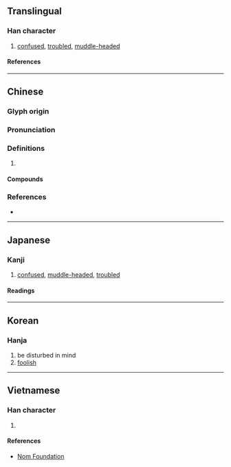 {{also|愦}}
{{character info/new}}
==Translingual==

===Han character===
{{Han char|rn=61|rad=心|as=12|sn=15|four=95086|canj=PLMC|ids=⿰忄貴}}

# [[confused]], [[troubled]], [[muddle-headed]]

====References====
{{Han ref|kx=0402.170|dkj=11211|dj=0742.200|hdz=42354.070|uh=6192}}

----

==Chinese==
{{zh-forms|s=愦}}

===Glyph origin===
{{Han etym}}

===Pronunciation===
{{zh-pron
|m=kuì
|c=kui2,kui3
|mc=y
|oc=y
|cat=
}}

===Definitions===
{{zh-hanzi}}

# {{rfdef|zh}}

====Compounds====
{{zh-der|憒亂|憒眊|憒憒|懵憒|消愁釋憒}}

===References===
* {{R:yue:mfccd}}

----

==Japanese==

===Kanji===
{{ja-kanji|grade=|rs=心12}}

# [[confused]], [[muddle-headed]], [[troubled]]

====Readings====
{{rfv-etymology|ja}}
{{ja-readings
|goon=け<け<くゑ
|kanon=かい<くわい<!--
|kanyoon=がい<ぐわい
-->|kun=みだ-れる
}}

----

==Korean==

===Hanja===
{{ko-hanja|궤}}

# be disturbed in mind
# [[foolish]]

----

==Vietnamese==

===Han character===
{{vi-readings|rs=心12|reading=hội}}

# {{defn|lang=vi|sort=心12}}

====References====
* [http://nomfoundation.org/common/nom_details.php?codepoint=6192 Nom Foundation]